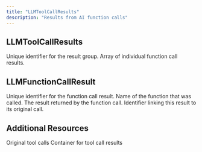 ```yaml
---
title: "LLMToolCallResults"
description: "Results from AI function calls"
---
```


## LLMToolCallResults

<ParamField path="id" type="String!" required>
  Unique identifier for the result group.
</ParamField>

<ParamField path="functionCallResults" type="[LLMFunctionCallResult!]!" required>
  Array of individual function call results.
</ParamField>

## LLMFunctionCallResult

<ParamField path="id" type="String!" required>
  Unique identifier for the function call result.
</ParamField>

<ParamField path="functionName" type="String!" required>
  Name of the function that was called.
</ParamField>

<ParamField path="result" type="String!" required>
  The result returned by the function call.
</ParamField>

<ParamField path="toolCallId" type="String!" required>
  Identifier linking this result to its original call.
</ParamField>

## Additional Resources

<CardGroup cols={2}>
  <Card title="LLMToolCalls Schema" icon="cog" href="/integrations/graphql-api/objects/llm-tool-calls">
    Original tool calls
  </Card>
  <Card title="DeltaElement Schema" icon="cube" href="/integrations/graphql-api/objects/delta-element">
    Container for tool call results
  </Card>
</CardGroup>

